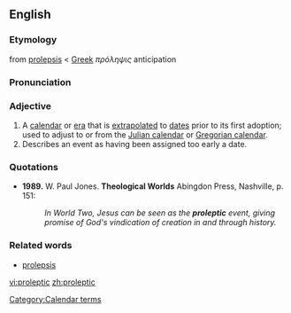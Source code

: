 ==English==

===Etymology===
from [[prolepsis]] < [[Greek]] ''πρόληψις'' anticipation

===Pronunciation===
{{IPA|/pɹoʊˈlɛptɪk/}}

===Adjective===
{{en-adj}}

#A  [[calendar]] or [[era]] that is [[extrapolated]] to [[dates]] prior to its first adoption; used to adjust to or from the [[Julian calendar]] or [[Gregorian calendar]].  
# Describes an event as having been assigned too early a date.

===Quotations===
*'''1989.''' W. Paul Jones. '''Theological Worlds''' Abingdon Press, Nashville, p. 151: 
*:''In World Two, Jesus can be seen as the '''proleptic''' event, giving promise of God's vindication of creation in and through history.''

===Related words===
*[[prolepsis]]

[[Category:Calendar terms]]

[[vi:proleptic]]
[[zh:proleptic]]